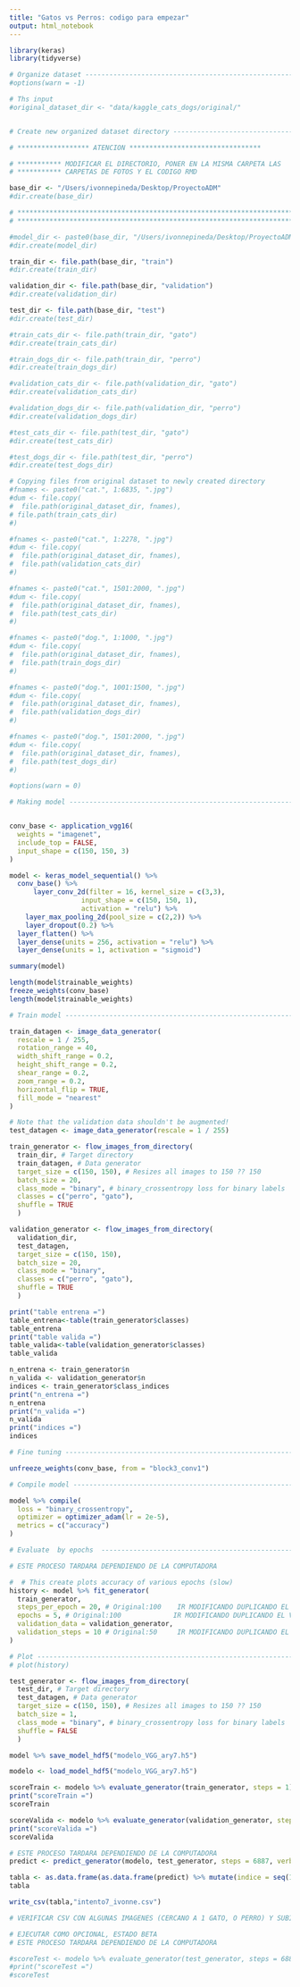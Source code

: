 ```yaml
---
title: "Gatos vs Perros: codigo para empezar"
output: html_notebook
---
```


```r
library(keras)
library(tidyverse)
```


```r

# Organize dataset --------------------------------------------------------
#options(warn = -1)

# Ths input
#original_dataset_dir <- "data/kaggle_cats_dogs/original/"


# Create new organized dataset directory ----------------------------------

# ****************** ATENCION *********************************

# *********** MODIFICAR EL DIRECTORIO, PONER EN LA MISMA CARPETA LAS 
# *********** CARPETAS DE FOTOS Y EL CODIGO RMD 

base_dir <- "/Users/ivonnepineda/Desktop/ProyectoADM"
#dir.create(base_dir)

# ****************************************************************************
# ****************************************************************************

#model_dir <- paste0(base_dir, "/Users/ivonnepineda/Desktop/ProyectoADM")
#dir.create(model_dir)

train_dir <- file.path(base_dir, "train")
#dir.create(train_dir)

validation_dir <- file.path(base_dir, "validation")
#dir.create(validation_dir)

test_dir <- file.path(base_dir, "test")
#dir.create(test_dir)

#train_cats_dir <- file.path(train_dir, "gato")
#dir.create(train_cats_dir)

#train_dogs_dir <- file.path(train_dir, "perro")
#dir.create(train_dogs_dir)

#validation_cats_dir <- file.path(validation_dir, "gato")
#dir.create(validation_cats_dir)

#validation_dogs_dir <- file.path(validation_dir, "perro")
#dir.create(validation_dogs_dir)

#test_cats_dir <- file.path(test_dir, "gato")
#dir.create(test_cats_dir)

#test_dogs_dir <- file.path(test_dir, "perro")
#dir.create(test_dogs_dir)

# Copying files from original dataset to newly created directory
#fnames <- paste0("cat.", 1:6835, ".jpg")
#dum <- file.copy(
#  file.path(original_dataset_dir, fnames),
# file.path(train_cats_dir)
#)

#fnames <- paste0("cat.", 1:2278, ".jpg")
#dum <- file.copy(
#  file.path(original_dataset_dir, fnames),
#  file.path(validation_cats_dir)
#)

#fnames <- paste0("cat.", 1501:2000, ".jpg")
#dum <- file.copy(
#  file.path(original_dataset_dir, fnames),
#  file.path(test_cats_dir)
#)

#fnames <- paste0("dog.", 1:1000, ".jpg")
#dum <- file.copy(
#  file.path(original_dataset_dir, fnames),
#  file.path(train_dogs_dir)
#)

#fnames <- paste0("dog.", 1001:1500, ".jpg")
#dum <- file.copy(
#  file.path(original_dataset_dir, fnames),
#  file.path(validation_dogs_dir)
#)

#fnames <- paste0("dog.", 1501:2000, ".jpg")
#dum <- file.copy(
#  file.path(original_dataset_dir, fnames),
#  file.path(test_dogs_dir)
#)

#options(warn = 0)
```


```r
# Making model ------------------------------------------------------------


conv_base <- application_vgg16(
  weights = "imagenet",
  include_top = FALSE,
  input_shape = c(150, 150, 3)
)
```

```r
model <- keras_model_sequential() %>%
  conv_base() %>%
      layer_conv_2d(filter = 16, kernel_size = c(3,3), 
                  input_shape = c(150, 150, 1),
                  activation = "relu") %>%
    layer_max_pooling_2d(pool_size = c(2,2)) %>%
    layer_dropout(0.2) %>% 
  layer_flatten() %>%
  layer_dense(units = 256, activation = "relu") %>%
  layer_dense(units = 1, activation = "sigmoid")

summary(model)

length(model$trainable_weights)
freeze_weights(conv_base)
length(model$trainable_weights)
```

```r
# Train model -------------------------------------------------------------

train_datagen <- image_data_generator(
  rescale = 1 / 255,
  rotation_range = 40,
  width_shift_range = 0.2,
  height_shift_range = 0.2,
  shear_range = 0.2,
  zoom_range = 0.2,
  horizontal_flip = TRUE,
  fill_mode = "nearest"
)

# Note that the validation data shouldn't be augmented!
test_datagen <- image_data_generator(rescale = 1 / 255)
```

```r
train_generator <- flow_images_from_directory(
  train_dir, # Target directory
  train_datagen, # Data generator
  target_size = c(150, 150), # Resizes all images to 150 ?? 150
  batch_size = 20,
  class_mode = "binary", # binary_crossentropy loss for binary labels
  classes = c("perro", "gato"),
  shuffle = TRUE
  )
```


```r
validation_generator <- flow_images_from_directory(
  validation_dir,
  test_datagen,
  target_size = c(150, 150),
  batch_size = 20,
  class_mode = "binary",
  classes = c("perro", "gato"),
  shuffle = TRUE
  )
```
```r
print("table entrena =")
table_entrena<-table(train_generator$classes)
table_entrena
print("table valida =")
table_valida<-table(validation_generator$classes)
table_valida

n_entrena <- train_generator$n
n_valida <- validation_generator$n
indices <- train_generator$class_indices
print("n_entrena =")
n_entrena
print("n_valida =")
n_valida
print("indices =")
indices
```


```r
# Fine tuning -------------------------------------------------------------

unfreeze_weights(conv_base, from = "block3_conv1")
```

```r
# Compile model -----------------------------------------------------------

model %>% compile(
  loss = "binary_crossentropy",
  optimizer = optimizer_adam(lr = 2e-5),
  metrics = c("accuracy")
)

```


```r
# Evaluate  by epochs  ---------------------------------------------------------------

# ESTE PROCESO TARDARA DEPENDIENDO DE LA COMPUTADORA

#  # This create plots accuracy of various epochs (slow)
history <- model %>% fit_generator(
  train_generator,
  steps_per_epoch = 20, # Original:100    IR MODIFICANDO DUPLICANDO EL VALOR
  epochs = 5, # Original:100             IR MODIFICANDO DUPLICANDO EL VALOR
  validation_data = validation_generator,
  validation_steps = 10 # Original:50     IR MODIFICANDO DUPLICANDO EL VALOR
)
```

```r
# Plot --------------------------------------------------------------------
# plot(history)
```

```r
test_generator <- flow_images_from_directory(
  test_dir, # Target directory
  test_datagen, # Data generator
  target_size = c(150, 150), # Resizes all images to 150 ?? 150
  batch_size = 1,
  class_mode = "binary", # binary_crossentropy loss for binary labels
  shuffle = FALSE
  )
```


```r
model %>% save_model_hdf5("modelo_VGG_ary7.h5")
```

```r
modelo <- load_model_hdf5("modelo_VGG_ary7.h5")

```

```r
scoreTrain <- modelo %>% evaluate_generator(train_generator, steps = 1)
print("scoreTrain =")
scoreTrain
```

```r
scoreValida <- modelo %>% evaluate_generator(validation_generator, steps = 1)
print("scoreValida =")
scoreValida
```

```r
# ESTE PROCESO TARDARA DEPENDIENDO DE LA COMPUTADORA
predict <- predict_generator(modelo, test_generator, steps = 6887, verbose = 1)

```

```r
tabla <- as.data.frame(as.data.frame(predict) %>% mutate(indice = seq(1,6887)) %>% mutate(probabilidad = (predict)) %>% select(indice,probabilidad))
tabla

write_csv(tabla,"intento7_ivonne.csv")

# VERIFICAR CSV CON ALGUNAS IMAGENES (CERCANO A 1 GATO, O PERRO) Y SUBIR A LA PLATAFORMA

```

```r
# EJECUTAR COMO OPCIONAL, ESTADO BETA
# ESTE PROCESO TARDARA DEPENDIENDO DE LA COMPUTADORA

#scoreTest <- modelo %>% evaluate_generator(test_generator, steps = 6887)
#print("scoreTest =")
#scoreTest

```


